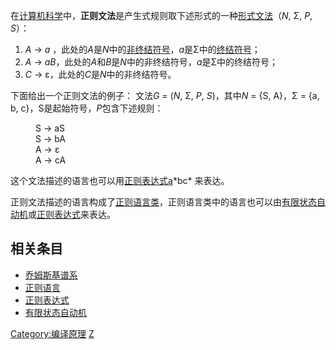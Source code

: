 {{NoteTA
|G1 = IT
}}
在[[计算机科学|计算机科学]]中，'''正则文法'''是产生式规则取下述形式的一种[[形式文法|形式文法]]（''N'', Σ, ''P'', ''S''）：
# ''A'' -> ''a''  ，此处的''A''是''N''中的[[非终结符号|非终结符号]]，''a''是Σ中的[[终结符号|终结符号]]；
# ''A'' -> ''aB''，此处的''A''和''B''是''N''中的非终结符号，''a''是Σ中的终结符号；
# ''C'' -> ε，此处的''C''是''N''中的非终结符号。

下面给出一个正则文法的例子：
文法''G'' = (''N'', Σ, ''P'', ''S'')，其中''N'' = {S, A}，Σ = {a, b, c}，S是起始符号，''P''包含下述规则：
:S -> aS
:S -> bA
:A -> ε
:A -> cA

这个文法描述的语言也可以用[[正则表达式|正则表达式]]a*bc* 来表达。

正则文法描述的语言构成了[[正则语言|正则语言类]]，正则语言类中的语言也可以由[[有限状态自动机|有限状态自动机]]或[[正则表达式|正则表达式]]来表达。

==相关条目==
* [[乔姆斯基谱系|乔姆斯基谱系]]
* [[正则语言|正则语言]]
* [[正则表达式|正则表达式]]
* [[有限状态自动机|有限状态自动机]]

{{形式语言与形式文法}}
[[Category:编译原理|Category:编译原理]]
[[Category:形式语言|Z]]